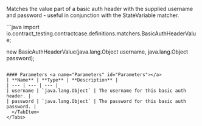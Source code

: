 

Matches the value part of a basic auth header with the supplied username and password - useful in conjunction with the StateVariable matcher.

<Tabs groupId="language">
  <TabItem value="java" label="Java">
```java
import io.contract_testing.contractcase.definitions.matchers.BasicAuthHeaderValue;

new BasicAuthHeaderValue(java.lang.Object username, java.lang.Object password);
```

#### Parameters <a name="Parameters" id="Parameters"></a>
| **Name** | **Type** | **Description** |
| --- | --- | --- |
| username | `java.lang.Object` | The username for this basic auth header. |
| password | `java.lang.Object` | The password for this basic auth password. |
  </TabItem>
</Tabs>
